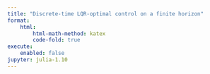 ```yaml
---
title: "Discrete-time LQR-optimal control on a finite horizon"
format:
    html:
        html-math-method: katex
        code-fold: true
execute:
    enabled: false
jupyter: julia-1.10
---
```


